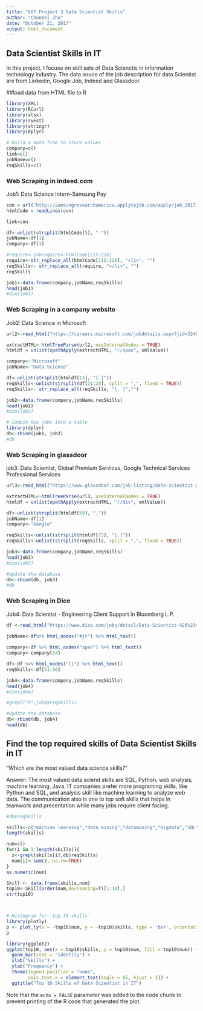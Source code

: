 ---
title: "607 Project 3 Data Scientist Skills"
author: "Chunmei Zhu"
date: "October 21, 2017"
output: html_document
---
## Data Scientist Skills in IT
In this project, I focuse on skill sets of Data Scienctis in information technology industry. The data souce of the job description for data Scientist are from Linkedin, Google Job, Indeed and Glassdoor. 

##load data from HTML file to R

```{r }
library(XML)
library(RCurl)
library(xlsx)
library(rvest)
library(stringr)
library(dplyr)

# build a data fram to store values
company=c()
link=c()
jobName=c()
reqSkills=c()

```

### Web Scraping in indeed.com

Job1: Data Science Intern-Samsung Pay 

```{r }
con = url("http://samsungresearchamerica.applytojob.com/apply/job_20171013044600_CBVZWKVBUBHPMYQD/Data-Science-InternSamsung-Pay?source=INDE")
htmlCode = readLines(con)

link=con

df<-unlist(strsplit(htmlCode[5], "-"))
jobName<-df[1]
company<-df[3]

#require<-jobrequire<-htmlCode[215:226]
require<-str_replace_all(htmlCode[215:226], "<li>", "")
reqSkills<- str_replace_all(require, "</li>", "")
reqSkills

job1<-data.frame(company,jobName,reqSkills)
head(job1)
#dim(job1)
```

### Web Scraping in a company website

Job2: Data Science in Microsoft

```{r }
url2<-read_html("https://careers.microsoft.com/jobdetails.aspx?jid=324590&job_id=1075466&utm_source=Indeed&show_desc=0")

extractHTML<-htmlTreeParse(url2, useInternalNodes = TRUE)
htmldf = unlist(xpathApply(extractHTML, "//span", xmlValue))

company<-"Microsoft"
jobName<-"Data Science"

df<-unlist(strsplit(htmldf[13], "[.]"))
reqSkills<-unlist(strsplit(df[21:28], split = ",", fixed = TRUE))
reqSkills<- str_replace_all(reqSkills, "[. ]","")

job2<-data.frame(company,jobName,reqSkills)
head(job2)
#dim(job2)

# Combin two jobs into a table
library(dplyr)
db<-rbind(job1, job2)
#db
```

### Web Scraping in glassdoor

job3: Data Scientist, Global Premium Services, Google Technical Services Professional Services 

```{r }
url3<-read_html("https://www.glassdoor.com/job-listing/data-scientist-global-premium-services-google-technical-services-professional-services-google-JV_IC1132348_KO0,86_KE87,93.htm?jl=2516839891" )

extractHTML<-htmlTreeParse(url3, useInternalNodes = TRUE)
htmldf = unlist(xpathApply(extractHTML, "//div", xmlValue))

df<-unlist(strsplit(htmldf[59], ","))
jobName<-df[1]
company<-"Google"

reqSkills<-unlist(strsplit(htmldf[75], "[.]"))
reqSkills<-unlist(strsplit(reqSkills, split = ",", fixed = TRUE))

job3<-data.frame(company,jobName,reqSkills)
head(job3)
#dim(job3)

#Update the database
db<-rbind(db, job3)
#db
```

### Web Scraping in Dice

Job4: Data Scientist - Engineering Client Support in Bloomberg L.P.

```{r}
df <-read_html("https://www.dice.com/jobs/detail/Data-Scientist-%26%2345-Engineering-Client-Support-Bloomberg-L.P.-New-York-NY-10001/10432313/59225?icid=sr8-1p&q=Data+Scientist&l=")

jobName<-df%>% html_nodes("#jt") %>% html_text()
 
company<-df %>% html_nodes("span") %>% html_text()
company<-company[14]

df<-df %>% html_nodes("li") %>% html_text()
reqSkills<-df[51:60]

job4<-data.frame(company,jobName,reqSkills)
head(job4)
#dim(job4)

#grepl("R",job4$reqSkills)

#Update the database
db<-rbind(db, job4)
head(db)
```

## Find the top required skills of Data Scientist Skills in IT

"Which are the most valued data science skills?"

Answer: The most valued data sciend skills are SQL, Python, web analysis, machine learning, Java. IT companies prefer more programing skills, like Python and SQL, and analysis skill like machine learning to analyze web data. The communication also is one to top soft skills that helps in teamwork and precentation while many jobs require client facing.

```{r}
#db$reqSkills

skills<-c("machine learning","data mining","datamining","bigdata","SQL","Java","Python","Hadoop","Spark" ,"statistics","databases","programming","development","debugging","web","communication","businessintelligence" )
length(skills)

num=c()
for(i in 1:length(skills)){
  z<-grepl(skills[i],db$reqSkills)
  num[i]<-sum(z, na.rm=TRUE)
}
as.numeric(num)

Skill <- data.frame(skills,num)
top10<-Skill[order(num,decreasing=T)[1:10],]
str(top10)



# Histogram for `top 10 skills`   
library(plotly)
p <- plot_ly(x = ~top10$num, y = ~top10$skills, type = 'bar', orientation = 'h', title  = 'Top 10 Skills of Data Scientist in IT')
p

library(ggplot2)
ggplot(top10, aes(x = top10$skills, y = top10$num, fill = top10$num)) + 
  geom_bar(stat = "identity") +
  xlab("Skills") + 
  ylab("Frequency") + 
  theme(legend.position = "none",  
        axis.text.x = element_text(angle = 65, hjust = 1)) +
  ggtitle("Top 10 Skills of Data Scientist in IT")  

```

Note that the `echo = FALSE` parameter was added to the code chunk to prevent printing of the R code that generated the plot.
